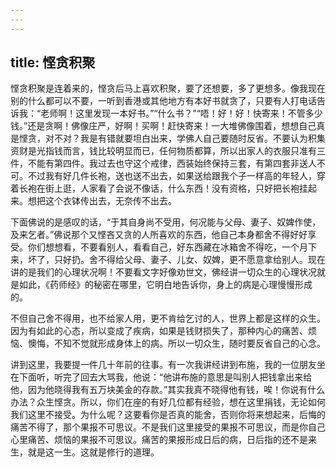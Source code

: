 ```yaml
---
---
---
```

title: 悭贪积聚
---




悭贪积聚是连着来的，悭贪后马上喜欢积聚，要了还想要，多了更想多。像我现在别的什么都可以不要，一听到香港或其他地方有本好书就贪了，只要有人打电话告诉我：“老师啊！这里发现一本好书。”“什么书？”“唔！好！好！快寄来！不管多少钱。”还是贪啊！佛像庄严，好啊！买啊！赶快寄来！一大堆佛像围着，想想自己真是悭贪，对不对？我是有错就要坦白出来，学佛人自己要随时反省。不要认为积集资财是光指钱而言，钱比较明显而已，任何物质都算，所以出家人的衣服只准有三件，不能有第四件。我过去也守这个戒律，西装始终保持三套，有第四套非送人不可。不过我有好几件长袍，送也送不出去，如果送给跟我个子一样高的年轻人，穿着长袍在街上逛，人家看了会说不像话，什么东西！没有资格，只好把长袍挂起来。想把这个衣钵传出去，无奈传不出去。

下面佛说的是感叹的话，“于其自身尚不受用，何况能与父母、妻子、奴婢作使，及来乞者。”佛说那个又悭吝又贪的人所喜欢的东西，他自己本身都舍不得好好享受。你们想想看，不要看别人，看看自己，好东西藏在冰箱舍不得吃，一个月下来，坏了，只好扔。舍不得给父母、妻子、儿女、奴婢，更不愿意拿给别人。现在讲的是我们的心理状况啊！不要看文字好像劝世文，佛经讲一切众生的心理状况就是如此，《药师经》的秘密在哪里，它明白地告诉你，身上的病是心理慢慢形成的。

不但自己舍不得用，也不给家人用，更不肯给乞讨的人，世界上都是这样的众生。因为有如此的心态，所以变成了疾病，如果是钱财损失了，那种内心的痛苦、烦恼、懊悔，不知不觉就形成身体上的病。所以一切众生，随时要反省自己的心念。

讲到这里，我要提一件几十年前的往事。有一次我讲经讲到布施，我的一位朋友坐在下面听，听完了回去大骂我，他说：“他讲布施的意思是叫别人把钱拿出来给他，因为他晓得我有五万块美金的存款。”其实我真不晓得他有钱，唉！你说有什么办法？众生悭贪。所以，你们在座的有好几位都有经验，想在这里捐钱，无论如何我们这里不接受。为什么呢？这要看你是否真的能舍，否则你将来想起来，后悔的痛苦不得了，那个果报不可思议。不是我们这里接受的果报不可思议，而是你自己心里痛苦、烦恼的果报不可思议。痛苦的果报形成日后的病，日后指的还不是来生，就是这一生。这就是修行的道理。